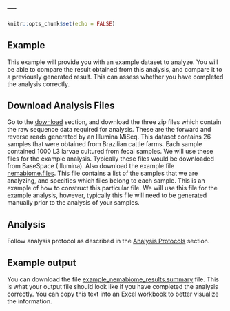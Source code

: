 ---
---

```r
knitr::opts_chunk$set(echo = FALSE)
```

## Example

This example will provide you with an example dataset to analyze. You will be able to compare the result obtained from this analysis, and compare it to a previously generated result. This can assess whether you have completed the analysis correctly.

## Download Analysis Files

Go to the [download](downloads.html) section, and download the three zip files which contain the raw sequence data required for analysis. These are the forward and reverse reads generated by an Illumina MiSeq. This dataset contains 26 samples that were obtained from Brazilian cattle farms. Each sample contained 1000 L3 larvae cultured from fecal samples. We will use these files for the example analysis. Typically these files would be downloaded from BaseSpace (Illumina). Also download the example file [nemabiome.files](downloads/nemabiome.files). This file contains a list of the samples that we are analyzing, and specifies which files belong to each sample. This is an example of how to construct this particular file. We will use this file for the example analysis, however, typically this file will need to be generated manually prior to the analysis of your samples. 

## Analysis

Follow analysis protocol as described in the [Analysis Protocols](analysis.html) section. 

## Example output

You can download the file [example_nemabiome_results.summary](downloads/example_nemabiome_results.summary) file. This is what your output file should look like if you have completed the analysis correctly. You can copy this text into an Excel workbook to better visualize the information. 

